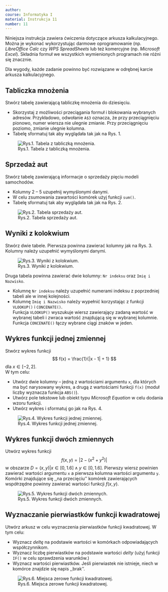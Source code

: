 ```yaml
---
author:
course: Informatyka I
material: Instrukcja 11
number: 11
---
```


Niniejsza instrukcja zawiera ćwiczenia dotyczące arkusza kalkulacyjnego.
Można je wykonać wykorzystując darmowe oprogramowanie (np. *LibreOffice Calc* czy *WPS SpreadSheets* lub też komercyjne (np. *Microsoft Excel*).
Składnia formuł we wszystkich wymienionych programach nie różni się znacznie.

Dla wygody, każde zadanie powinno być rozwiązane w odrębnej karcie arkusza kalkulacyjnego.

## Tabliczka mnożenia
Stwórz tabelę zawierającą tabliczkę mnożenia do dziesięciu.

- Skorzystaj z możliwości przeciągania formuł i blokowania wybranych adresów.
Przykładowo, odwołanie `A$3` oznacza, że przy przeciągnięciu pionowo, numer wiersza nie ulegnie zmianie.
Przy przeciągnięciu poziomo, zmianie ulegnie kolumna.
- Tabelę sformatuj tak aby wyglądała tak jak na Rys. 1.

![Rys.1. Tabela z tabliczką mnożenia.](figures/info1/excel_1.png "Tabliczka mnożenia.")

## Sprzedaż aut
Stwórz tabelę zawierającą informacje o sprzedaży pięciu modeli samochodów.

- Kolumny $2$ -- $5$ uzupełnij wymyślonymi danymi.
- W celu zsumowania zawartości komórek użyj funkcji `sum()`.
- Tabelę sformatuj tak aby wyglądała tak jak na Rys. 2.

![Rys.2. Tabela sprzedaży aut.](figures/info1/excel_2.png "Tabela sprzedaży aut.")

## Wyniki z kolokwium
Stwórz dwie tabele.
Pierwsza powinna zawierać kolumny jak na Rys. 3.
Kolumny należy uzupełnić wymyślonymi danymi.

![Rys.3. Wyniki z kolokwium.](figures/info1/excel_3.png "Wyniki z kolokwium.")

Druga tabela powinna zawierać dwie kolumny: `Nr indeksu` oraz `Imię i Nazwisko`.

- Kolumnę `Nr indeksu` należy uzupełnić numerami indeksu z poprzedniej tabeli ale w innej kolejności.
- Kolumnę `Imię i Nazwisko` należy wypełnić korzystając z funkcji `VLOOKUP()` i `CONCENATE()`.  
Funkcja `VLOOKUP()` wyszukuje wiersz zawierający zadaną wartość w wybranej tabeli i zwraca wartość znajdującą się w wybranej kolumnie.  
Funkcja `CONCENATE()` łączy wybrane ciągi znaków w jeden.

## Wykres funkcji jednej zmiennej
Stwórz wykres funkcji
$$
f(x) = \frac{1}{|x - 1| + 1}
$$
dla $x \in [-2,2]$.  
W tym celu:

- Utwórz dwie kolumny -- jedną z wartościami argumentu `x`, dla których ma być narysowany wykres, a drugą z wartościami funkcji `f(x)` (moduł liczby wyznacza funkcja `ABS()`).
- Utwórz pole tekstowe lub obiekt typu *Microsoft Equation* w celu dodania wzoru funkcji.
- Utwórz wykres i sformatuj go jak na Rys. 4.

![Rys.4. Wykres funkcji jednej zmiennej.](figures/info1/excel_4.png "Wykres funkcji jednej zmiennej.")

## Wykres funkcji dwóch zmiennych
Utwórz wykres funkcji
$$
f(x, y) = |2 - (x^2 + y^2)|
$$
w obszarze $D={(x,y)|x\in[0,1.6] \wedge y\in[0,1.6]}$.
Pierwszy wiersz powinien zawierać wartości argumentu `x` a pierwsza kolumna wartości argumentu `y`.
Komórki znajdujące się ,,na przecięciu'' komórek zawierających współrzędne powinny zawierać wartości funkcji $f(x,y)$. 

![Rys.5. Wykres funkcji dwóch zmiennych.](figures/info1/excel_5.png "Wykres funkcji dwóch zmiennych.")

## Wyznaczanie pierwiastków funkcji kwadratowej
Utwórz arkusz w celu wyznaczenia pierwiastków funkcji kwadratowej.
W tym celu:

- Wyznacz *deltę* na podstawie wartości w komórkach odpowiadających współczynnikom.
- Wyznacz liczbę pierwiastków na podstawie wartości *delty* (użyj funkcji `IF()` w celu sprawdzenia warunków.)
- Wyznacz wartości pierwiastków.
Jeśli pierwiastek nie istnieje, niech w komórce znajdzie się napis ,,brak''.

![Rys.6. Miejsca zerowe funkcji kwadratowej.](figures/info1/excel_6.png "Miejsca zerowe funkcji kwadratowej..")
